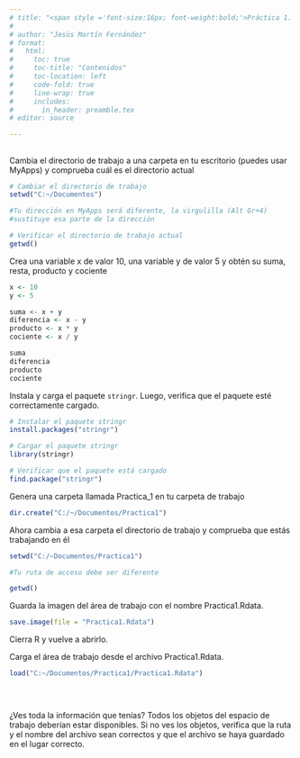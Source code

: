 ```yaml
---
# title: "<span style ='font-size:16px; font-weight:bold;'>Práctica 1. Introducción a R y RStudio. Ejercicios</span>" 
# 
# author: "Jesús Martín Fernández"
# format: 
#   html:
#     toc: true
#     toc-title: "Contenidos"
#     toc-location: left
#     code-fold: true
#     line-wrap: true
#     includes:
#       in_header: preamble.tex
# editor: source

---
```


## 

Cambia el directorio de trabajo a una carpeta en tu escritorio (puedes usar MyApps) y comprueba cuál es el directorio actual

```r
# Cambiar el directorio de trabajo
setwd("C:~/Documentos")

#Tu dirección en MyApps será diferente, la virgulilla (Alt Gr+4) 
#sustituye esa parte de la dirección

# Verificar el directorio de trabajo actual
getwd()
```

Crea una variable x de valor 10, una variable y de valor 5 y obtén su suma, resta, producto y cociente

```r
x <- 10
y <- 5

suma <- x + y
diferencia <- x - y
producto <- x * y
cociente <- x / y

suma 
diferencia
producto 
cociente 
```

Instala y carga el paquete `stringr`. Luego, verifica que el paquete esté correctamente cargado.

```r

# Instalar el paquete stringr 
install.packages("stringr")

# Cargar el paquete stringr
library(stringr)

# Verificar que el paquete está cargado
find.package("stringr")

```

Genera una carpeta llamada Practica_1 en tu carpeta de trabajo

```r
dir.create("C:/~/Documentos/Practica1")

```

Ahora cambia a esa carpeta el directorio de trabajo y comprueba que estás trabajando en él

```r
setwd("C:/~Documentos/Practica1")

#Tu ruta de acceso debe ser diferente

getwd()
```

Guarda la imagen del área de trabajo con el nombre Practica1.Rdata.

```r
save.image(file = "Practica1.Rdata")
```

Cierra R y vuelve a abrirlo.

Carga el área de trabajo desde el archivo Practica1.Rdata.

```r
load("C:~/Documentos/Practica1/Practica1.Rdata")

 
 

```

¿Ves toda la información que tenías? Todos los objetos del espacio de trabajo deberían estar disponibles. Si no ves los objetos, verifica que la ruta y el nombre del archivo sean correctos y que el archivo se haya guardado en el lugar correcto.
